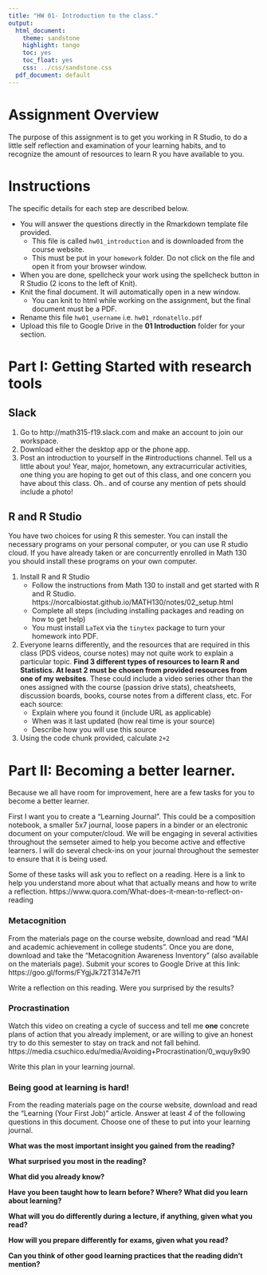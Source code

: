 ---
title: "HW 01- Introduction to the class."
output:
  html_document:
    theme: sandstone
    highlight: tango
    toc: yes
    toc_float: yes
    css: ../css/sandstone.css
  pdf_document: default
---

# Assignment Overview
The purpose of this assignment is to get you working in R Studio, to do a little self reflection and examination of your learning habits, and to recognize the amount of resources to learn R you have available to you. 
 

# Instructions
The specific details for each step are described below. 

* You will answer the questions directly in the Rmarkdown template file provided. 
    - This file is called `hw01_introduction` and is downloaded from the course website. 
    - This must be put in your `homework` folder. Do not click on the file and open it from your browser window. 
* When you are done, spellcheck your work using the spellcheck button in R Studio (2 icons to the left of Knit). 
* Knit the final document. It will automatically open in a new window. 
    - You can knit to html while working on the assignment, but the final document must be a PDF. 
* Rename this file `hw01_username` i.e. `hw01_rdonatello.pdf` 
* Upload this file to Google Drive in the **01 Introduction** folder for your section. 


# Part I: Getting Started with research tools

## Slack
1. Go to http://math315-f19.slack.com and make an account to join our workspace. 
2. Download either the desktop app or the phone app. 
3. Post an introduction to yourself in the #introductions channel. Tell us a little about you! Year, major, hometown, any extracurricular activities, one thing you are hoping to get out of this class, and one concern you have about this class. Oh.. and of course any mention of pets should include a photo!
        
## R and R Studio
You have two choices for using R this semester. You can install the necessary programs on your personal computer, or you can use R studio cloud. If you have already taken or are concurrently enrolled in Math 130 you should install these programs on your own computer. 

1. Install R and R Studio
    * Follow the instructions from Math 130 to install and get started with R and R Studio. https://norcalbiostat.github.io/MATH130/notes/02_setup.html
    * Complete all steps (including installing packages and reading on how to get help)
    * You must install `LaTeX` via the `tinytex` package to turn your homework into PDF. 


2. Everyone learns differently, and the resources that are required in this class (PDS videos, course notes) may not quite work to explain a particular topic. **Find 3 different types of resources to learn R and Statistics. At least 2 must be chosen from provided resources from one of my websites**. These could include a video series other than the ones assigned with the course (passion drive stats), cheatsheets, discussion boards, books, course notes from a different class, etc. For each source: 
    * Explain where you found it (include URL as applicable)
    * When was it last updated (how real time is your source)
    * Describe how you will use this source

3. Using the code chunk provided, calculate `2+2`


# Part II: Becoming a better learner. 
Because we all have room for improvement, here are a few tasks for you to become a better learner. 

First I want you to create a "Learning Journal". This could be a composition notebook, a smaller 5x7 
journal, loose papers in a binder or an electronic document on your computer/cloud. We will be engaging
in several activities throughout the semseter aimed to help you become active and effective learners. 
I will do several check-ins on your journal throughout the semester to ensure that it is being used. 

Some of these tasks will ask you to reflect on a reading. Here is a link to help you understand more
about what that actually means and how to write a reflection. 
https://www.quora.com/What-does-it-mean-to-reflect-on-reading

### Metacognition 

From the materials page on the course website, download and read "MAI and academic achievement in college students". Once you are done, download and take the "Metacognition Awareness Inventory" (also available on the materials page). Submit your scores to Google Drive at this link: https://goo.gl/forms/FYgjJk72T3147e7f1 

Write a reflection on this reading. Were you surprised by the results? 


### Procrastination
Watch this video on creating a cycle of success and tell me **one** concrete plans of action that you already implement, or are willing to give an honest try to do this semester to stay on track and not fall behind.  https://media.csuchico.edu/media/Avoiding+Procrastination/0_wquy9x90


Write this plan in your learning journal. 


### Being good at learning is hard!
From the reading materials page on the course website, download and read the "Learning (Your First Job)" article. Answer at least _4_ of the following questions in this document. Choose one of these to put into your learning journal. 

**What was the most important insight you gained from the reading? **


**What surprised you most in the reading?**


**What did you already know?**


**Have you been taught how to learn before?  Where?  What did you learn about learning?**


**What will you do differently during a lecture, if anything, given what you read?**


**How will you prepare differently for exams, given what you read?**


**Can you think of other good learning practices that the reading didn't mention?**


